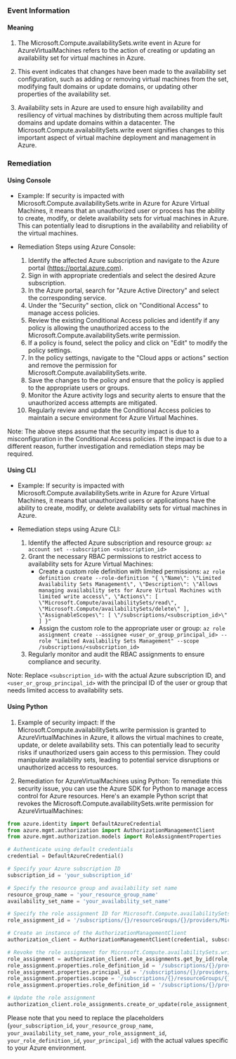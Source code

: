 
### Event Information

#### Meaning

1. The Microsoft.Compute.availabilitySets.write event in Azure for AzureVirtualMachines refers to the action of creating or updating an availability set for virtual machines in Azure.

2. This event indicates that changes have been made to the availability set configuration, such as adding or removing virtual machines from the set, modifying fault domains or update domains, or updating other properties of the availability set.

3. Availability sets in Azure are used to ensure high availability and resiliency of virtual machines by distributing them across multiple fault domains and update domains within a datacenter. The Microsoft.Compute.availabilitySets.write event signifies changes to this important aspect of virtual machine deployment and management in Azure.

### Remediation

#### Using Console

- Example: If security is impacted with Microsoft.Compute.availabilitySets.write in Azure for Azure Virtual Machines, it means that an unauthorized user or process has the ability to create, modify, or delete availability sets for virtual machines in Azure. This can potentially lead to disruptions in the availability and reliability of the virtual machines.

- Remediation Steps using Azure Console:
  1. Identify the affected Azure subscription and navigate to the Azure portal (https://portal.azure.com).
  2. Sign in with appropriate credentials and select the desired Azure subscription.
  3. In the Azure portal, search for "Azure Active Directory" and select the corresponding service.
  4. Under the "Security" section, click on "Conditional Access" to manage access policies.
  5. Review the existing Conditional Access policies and identify if any policy is allowing the unauthorized access to the Microsoft.Compute.availabilitySets.write permission.
  6. If a policy is found, select the policy and click on "Edit" to modify the policy settings.
  7. In the policy settings, navigate to the "Cloud apps or actions" section and remove the permission for Microsoft.Compute.availabilitySets.write.
  8. Save the changes to the policy and ensure that the policy is applied to the appropriate users or groups.
  9. Monitor the Azure activity logs and security alerts to ensure that the unauthorized access attempts are mitigated.
  10. Regularly review and update the Conditional Access policies to maintain a secure environment for Azure Virtual Machines.

Note: The above steps assume that the security impact is due to a misconfiguration in the Conditional Access policies. If the impact is due to a different reason, further investigation and remediation steps may be required.

#### Using CLI

- Example: If security is impacted with Microsoft.Compute.availabilitySets.write in Azure for Azure Virtual Machines, it means that unauthorized users or applications have the ability to create, modify, or delete availability sets for virtual machines in Azure.

- Remediation steps using Azure CLI:
  1. Identify the affected Azure subscription and resource group: `az account set --subscription <subscription_id>`
  2. Grant the necessary RBAC permissions to restrict access to availability sets for Azure Virtual Machines:
     - Create a custom role definition with limited permissions: `az role definition create --role-definition "{
       \"Name\": \"Limited Availability Sets Management\",
       \"Description\": \"Allows managing availability sets for Azure Virtual Machines with limited write access\",
       \"Actions\": [
         \"Microsoft.Compute/availabilitySets/read\",
         \"Microsoft.Compute/availabilitySets/delete\"
       ],
       \"AssignableScopes\": [
         \"/subscriptions/<subscription_id>\"
       ]
     }"`
     - Assign the custom role to the appropriate user or group: `az role assignment create --assignee <user_or_group_principal_id> --role "Limited Availability Sets Management" --scope /subscriptions/<subscription_id>`
  3. Regularly monitor and audit the RBAC assignments to ensure compliance and security.

Note: Replace `<subscription_id>` with the actual Azure subscription ID, and `<user_or_group_principal_id>` with the principal ID of the user or group that needs limited access to availability sets.

#### Using Python

1. Example of security impact: If the Microsoft.Compute.availabilitySets.write permission is granted to AzureVirtualMachines in Azure, it allows the virtual machines to create, update, or delete availability sets. This can potentially lead to security risks if unauthorized users gain access to this permission. They could manipulate availability sets, leading to potential service disruptions or unauthorized access to resources.

2. Remediation for AzureVirtualMachines using Python: To remediate this security issue, you can use the Azure SDK for Python to manage access control for Azure resources. Here's an example Python script that revokes the Microsoft.Compute.availabilitySets.write permission for AzureVirtualMachines:

```python
from azure.identity import DefaultAzureCredential
from azure.mgmt.authorization import AuthorizationManagementClient
from azure.mgmt.authorization.models import RoleAssignmentProperties

# Authenticate using default credentials
credential = DefaultAzureCredential()

# Specify your Azure subscription ID
subscription_id = 'your_subscription_id'

# Specify the resource group and availability set name
resource_group_name = 'your_resource_group_name'
availability_set_name = 'your_availability_set_name'

# Specify the role assignment ID for Microsoft.Compute.availabilitySets.write
role_assignment_id = '/subscriptions/{}/resourceGroups/{}/providers/Microsoft.Compute/availabilitySets/{}/providers/Microsoft.Authorization/roleAssignments/your_role_assignment_id'.format(subscription_id, resource_group_name, availability_set_name)

# Create an instance of the AuthorizationManagementClient
authorization_client = AuthorizationManagementClient(credential, subscription_id)

# Revoke the role assignment for Microsoft.Compute.availabilitySets.write
role_assignment = authorization_client.role_assignments.get_by_id(role_assignment_id)
role_assignment.properties.role_definition_id = '/subscriptions/{}/providers/Microsoft.Authorization/roleDefinitions/your_role_definition_id'.format(subscription_id)
role_assignment.properties.principal_id = '/subscriptions/{}/providers/Microsoft.Authorization/roleAssignments/your_principal_id'.format(subscription_id)
role_assignment.properties.scope = '/subscriptions/{}/resourceGroups/{}/providers/Microsoft.Compute/availabilitySets/{}'.format(subscription_id, resource_group_name, availability_set_name)
role_assignment.properties.role_definition_id = '/subscriptions/{}/providers/Microsoft.Authorization/roleDefinitions/your_role_definition_id'.format(subscription_id)

# Update the role assignment
authorization_client.role_assignments.create_or_update(role_assignment_id, role_assignment)
```

Please note that you need to replace the placeholders (`your_subscription_id`, `your_resource_group_name`, `your_availability_set_name`, `your_role_assignment_id`, `your_role_definition_id`, `your_principal_id`) with the actual values specific to your Azure environment.

